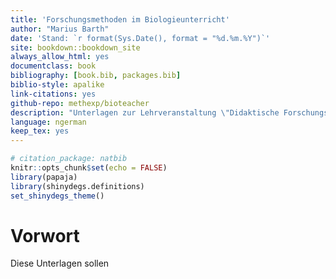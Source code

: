 ```yaml
--- 
title: 'Forschungsmethoden im Biologieunterricht'
author: "Marius Barth"
date: 'Stand: `r format(Sys.Date(), format = "%d.%m.%Y")`'
site: bookdown::bookdown_site
always_allow_html: yes
documentclass: book
bibliography: [book.bib, packages.bib]
biblio-style: apalike
link-citations: yes
github-repo: methexp/bioteacher
description: "Unterlagen zur Lehrveranstaltung \"Didaktische Forschungsprojekte\""
language: ngerman
keep_tex: yes
---
```




```r
# citation_package: natbib
knitr::opts_chunk$set(echo = FALSE)
library(papaja)
library(shinydegs.definitions)
set_shinydegs_theme()
```


<!--
# Formaler Rahmen {-}

Datum   | bisher geplantes Thema
--------|---------------------------------------------------------------------------------------------------------------------------------------
18.10.  | messen/skalenniveaus, methoden der datenerhebung
25.10.  | wahrscheinlichkeitstheorie, grundlagen des signifikanztests, power
08.11.  | Regression, Korrelation vs. Kausalität
15.11.  | Logik des wissenchaftlichen Arbeitens, Theory Appraisal, Anekdote vs. Wissenschaft, Qualitätssicherung im Wissenschaftsbetrieb
-->

# Vorwort {-}

Diese Unterlagen sollen
